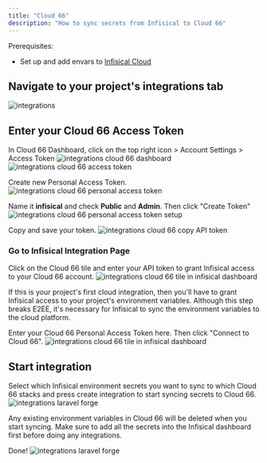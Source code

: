 ---
title: "Cloud 66"
description: "How to sync secrets from Infisical to Cloud 66"
---

Prerequisites:

- Set up and add envars to [Infisical Cloud](https://app.infisical.com)

## Navigate to your project's integrations tab

![integrations](../../images/integrations.png)

## Enter your Cloud 66 Access Token

In Cloud 66 Dashboard, click on the top right icon > Account Settings > Access Token
![integrations cloud 66 dashboard](../../images/integrations/cloud-66/integrations-cloud-66-dashboard.png)
![integrations cloud 66 access token](../../images/integrations/cloud-66/integrations-cloud-66-access-token.png)

Create new Personal Access Token. 
![integrations cloud 66 personal access token](../../images/integrations/cloud-66/integrations-cloud-66-pat.png)

Name it **infisical** and check **Public** and **Admin**. Then click "Create Token"
![integrations cloud 66 personal access token setup](../../images/integrations/cloud-66/integrations-cloud-66-pat-setup.png)

Copy and save your token.
![integrations cloud 66 copy API token](../../images/integrations/cloud-66/integrations-cloud-66-copy-pat.png)

### Go to Infisical Integration Page

Click on the Cloud 66 tile and enter your API token to grant Infisical access to your Cloud 66 account.
![integrations cloud 66 tile in infisical dashboard](../../images/integrations/cloud-66/integrations-cloud-66-infisical-dashboard.png)

<Info>
  If this is your project's first cloud integration, then you'll have to grant
  Infisical access to your project's environment variables. Although this step
  breaks E2EE, it's necessary for Infisical to sync the environment variables to
  the cloud platform.
</Info>

Enter your Cloud 66 Personal Access Token here. Then click "Connect to Cloud 66".
![integrations cloud 66 tile in infisical dashboard](../../images/integrations/cloud-66/integrations-cloud-66-paste-pat.png)


## Start integration

Select which Infisical environment secrets you want to sync to which Cloud 66 stacks and press create integration to start syncing secrets to Cloud 66.
![integrations laravel forge](../../images/integrations/cloud-66/integrations-cloud-66-create.png)

<Warning>
  Any existing environment variables in Cloud 66 will be deleted when you start syncing. Make sure to add all the secrets into the Infisical dashboard first before doing any integrations.
</Warning>

Done!
![integrations laravel forge](../../images/integrations/cloud-66/integrations-cloud-66-done.png)
